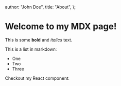  author: "John Doe",
  title: "About",
};

# Welcome to my MDX page!

This is some **bold** and _italics_ text.

This is a list in markdown:

- One
- Two
- Three

Checkout my React component:

